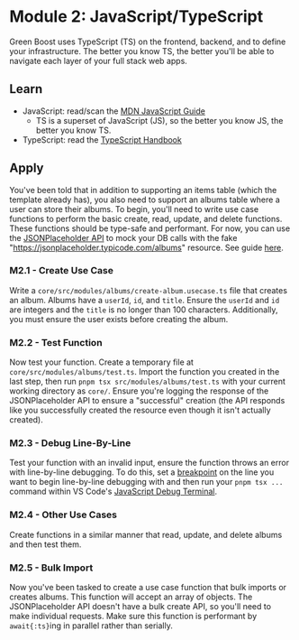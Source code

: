 # Module 2: JavaScript/TypeScript
Green Boost uses TypeScript (TS) on the frontend, backend, and to define your infrastructure. The better you know TS, the better you'll be able to navigate each layer of your full stack web apps.

## Learn
- JavaScript: read/scan the [MDN JavaScript Guide](https://developer.mozilla.org/en-US/docs/Web/JavaScript/Guide)
  - TS is a superset of JavaScript (JS), so the better you know JS, the better you know TS.
- TypeScript: read the [TypeScript Handbook](https://www.typescriptlang.org/docs/handbook/intro.html)

## Apply
You've been told that in addition to supporting an items table (which the template already has), you also need to support an albums table where a user can store their albums. To begin, you'll need to write use case functions to perform the basic create, read, update, and delete functions. These functions should be type-safe and performant. For now, you can use the [JSONPlaceholder API](https://jsonplaceholder.typicode.com/) to mock your DB calls with the fake "https://jsonplaceholder.typicode.com/albums" resource. See guide [here](https://jsonplaceholder.typicode.com/guide/).

### M2.1 - Create Use Case
Write a `core/src/modules/albums/create-album.usecase.ts` file that creates an album. Albums have a `userId`, `id`, and `title`. Ensure the `userId` and `id` are integers and the `title` is no longer than 100 characters. Additionally, you must ensure the user exists before creating the album.

### M2.2 - Test Function
Now test your function. Create a temporary file at `core/src/modules/albums/test.ts`. Import the function you created in the last step, then run `pnpm tsx src/modules/albums/test.ts` with your current working directory as `core/`. Ensure you're logging the response of the JSONPlaceholder API to ensure a "successful" creation (the API responds like you successfully created the resource even though it isn't actually created).

### M2.3 - Debug Line-By-Line
Test your function with an invalid input, ensure the function throws an error with line-by-line debugging. To do this, set a [breakpoint](https://code.visualstudio.com/docs/editor/debugging#_breakpoints) on the line you want to begin line-by-line debugging with and then run your `pnpm tsx ...` command within VS Code's [JavaScript Debug Terminal](https://code.visualstudio.com/docs/nodejs/nodejs-debugging#_javascript-debug-terminal).

### M2.4 - Other Use Cases
Create functions in a similar manner that read, update, and delete albums and then test them.

### M2.5 - Bulk Import
Now you've been tasked to create a use case function that bulk imports or creates albums. This function will accept an array of objects. The JSONPlaceholder API doesn't have a bulk create API, so you'll need to make individual requests. Make sure this function is performant by `await{:ts}`ing in parallel rather than serially.